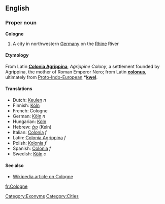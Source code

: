==English==
===Proper noun===
'''Cologne'''

#A city in northwestern [[Germany]] on the [[Rhine]] River

====Etymology====
From Latin '''[[Colonia Agrippina]]''', ''Agrippine Colony'', a settlement founded by Agrippina, the mother of Roman Emperor Nero; from Latin '''[[colonus]]''', ultimately from [[Proto-Indo-European]] '''*[[kwel]]'''.

====Translations====
*Dutch: [[Keulen]] ''n''
*Finnish: [[Köln]]
*French: Cologne
*German: [[Köln]] ''n''
*Hungarian: [[Köln]]
*Hebrew: [[קלן]] (Keln)
*Italian: [[Colonia]] ''f''
*Latin: [[Colonia Agrippina]] ''f''
*Polish: [[Kolonia]] ''f''
*Spanish: [[Colonia]] ''f''
*Swedish: [[Köln]] ''c''

====See also====
*[[w:Cologne|Wikipedia article on Cologne]]


[[Category:Exonyms]]
[[Category:Cities]]

[[fr:Cologne]]